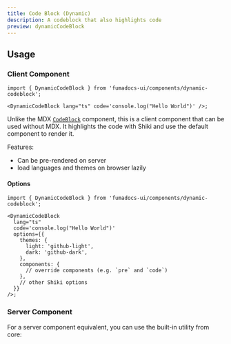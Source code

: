 ```yaml
---
title: Code Block (Dynamic)
description: A codeblock that also highlights code
preview: dynamicCodeBlock
---
```


## Usage

### Client Component

```tsx
import { DynamicCodeBlock } from 'fumadocs-ui/components/dynamic-codeblock';

<DynamicCodeBlock lang="ts" code='console.log("Hello World")' />;
```

Unlike the MDX [`CodeBlock`](/docs/ui/mdx/codeblock) component, this is a client component that can be used without MDX.
It highlights the code with Shiki and use the default component to render it.

Features:

- Can be pre-rendered on server
- load languages and themes on browser lazily

#### Options

```tsx
import { DynamicCodeBlock } from 'fumadocs-ui/components/dynamic-codeblock';

<DynamicCodeBlock
  lang="ts"
  code='console.log("Hello World")'
  options={{
    themes: {
      light: 'github-light',
      dark: 'github-dark',
    },
    components: {
      // override components (e.g. `pre` and `code`)
    },
    // other Shiki options
  }}
/>;
```

### Server Component

For a server component equivalent, you can use the built-in utility from core:

